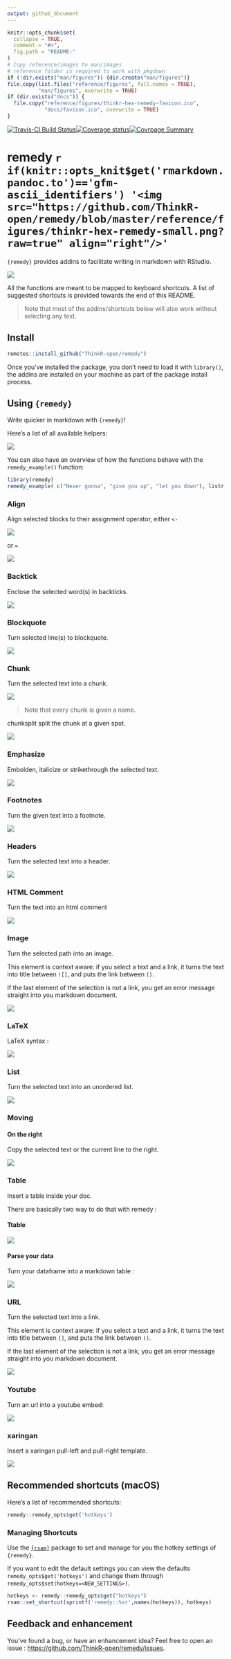 ```yaml
---
output: github_document
---
```


<!-- README.md is generated from README.Rmd. Please edit that file -->

```r
knitr::opts_chunk$set(
  collapse = TRUE,
  comment = "#>",
  fig.path = "README-"
)
# Copy reference/images to man/images
# reference folder is required to work with pkgdown
if (!dir.exists("man/figures")) {dir.create("man/figures")}
file.copy(list.files("reference/figures", full.names = TRUE),
          "man/figures", overwrite = TRUE)
if (dir.exists("docs")) {
  file.copy("reference/figures/thinkr-hex-remedy-favicon.ico",
            "docs/favicon.ico", overwrite = TRUE)
}
```

[![Travis-CI Build Status](https://travis-ci.org/ThinkR-open/remedy.svg?branch=master)](https://travis-ci.org/ThinkR-open/remedy)[![Coverage status](https://codecov.io/gh/ThinkR-open/remedy/branch/master/graph/badge.svg)](https://codecov.io/github/ThinkR-open/remedy?branch=master)[![Covrpage Summary](https://img.shields.io/badge/covrpage-Last_Build_2018_12_21-brightgreen.svg)](http://tinyurl.com/y76olv3v)

# remedy `r if(knitr::opts_knit$get('rmarkdown.pandoc.to')=='gfm-ascii_identifiers') '<img src="https://github.com/ThinkR-open/remedy/blob/master/reference/figures/thinkr-hex-remedy-small.png?raw=true" align="right"/>'`

`{remedy}` provides addins to facilitate writing in markdown with RStudio.

![](reference/figures/remedy_example.gif)

All the functions are meant to be mapped to keyboard shortcuts. A list of suggested shortcuts is provided towards the end of this README. 

> Note that most of the addins/shortcuts below will also work without selecting any text.

## Install

```r
remotes::install_github("ThinkR-open/remedy")
```

Once you've installed the package, you don't need to load it with `library()`, the addins are installed on your machine as part of the package install process. 

## Using `{remedy}`

Write quicker in markdown with `{remedy}`!

Here's a list of all available helpers:

![](reference/figures/remedy_example.gif)

You can also have an overview of how the functions behave with the `remedy_example()` function: 

```r
library(remedy)
remedy_example( c("Never gonna", "give you up", "let you down"), listr )
```


### Align

Align selected blocks to their assignment operator, either `<-`

![](reference/figures/align.gif)

or `=`

![](reference/figures/alignequal.gif)

### Backtick

Enclose the selected word(s) in backticks. 

![](reference/figures/backtick.gif)

### Blockquote

Turn selected line(s) to blockquote.

![](reference/figures/blockquote.gif)

### Chunk

Turn the selected text into a chunk.

![](reference/figures/chunk.gif)

> Note that every chunk is given a name. 

chunksplit split the chunk at a given spot.

![](reference/figures/chunksplit.gif)

### Emphasize

Embolden, italicize or strikethrough the selected text.

![](reference/figures/emphasise.gif)

### Footnotes

Turn the given text into a footnote.

![](reference/figures/footnote.gif)

### Headers

Turn the selected text into a header.

![](reference/figures/header.gif)

### HTML Comment

Turn the text into an html comment 
 
![](reference/figures/htmlcomment.gif)

### Image

Turn the selected path into an image. 

This element is context aware: if you select a text and a link, it turns the text into title between `![]`, and puts the link between `()`. 

If the last element of the selection is not a link, you get an error message straight into you markdown document. 

![](reference/figures/image.gif)

### LaTeX

LaTeX syntax : 

![](reference/figures/latex.gif)

### List

Turn the selected text into an unordered list. 

![](reference/figures/list.gif)

### Moving 

#### On the right 

Copy the selected text or the current line to the right.

![](reference/figures/right.gif)


### Table

Insert a table inside your doc.

There are basically two way to do that with remedy : 

#### Ttable

![](reference/figures/table.gif)

#### Parse your data 

Turn your dataframe into a markdown table :

![](reference/figures/table_remedy.gif)


### URL

Turn the selected text into a link. 

This element is context aware: if you select a text and a link, it turns the text into title between `[]`, and puts the link between `()`. 

If the last element of the selection is not a link, you get an error message straight into you markdown document. 

![](reference/figures/url.gif)

### Youtube 

Turn an url into a youtube embed: 

![](reference/figures/youtube.gif)

### xaringan 

Insert a xaringan pull-left and pull-right template. 

![](reference/figures/xaringan.gif)

## Recommended shortcuts (macOS)

Here's a list of recommended shortcuts: 

```r
remedy::remedy_opts$get('hotkeys')
```

### Managing Shortcuts

Use the [`{rsam}`](https://github.com/yonicd/rsam) package to set and manage for you the hotkey settings of `{remedy}`.

If you want to edit the default settings you can view the defaults `remedy_opts$get('hotkeys')` and change them through `remedy_opts$set(hotkeys=<NEW_SETTINGS>)`.

```r
hotkeys <- remedy::remedy_opts$get("hotkeys")
rsam::set_shortcut(sprintf('remedy::%sr',names(hotkeys)), hotkeys)
```

## Feedback and enhancement

You've found a bug, or have an enhancement idea? Feel free to open an issue : [https://github.com/ThinkR-open/remedy/issues](https://github.com/ThinkR-open/remedy/issues). 
